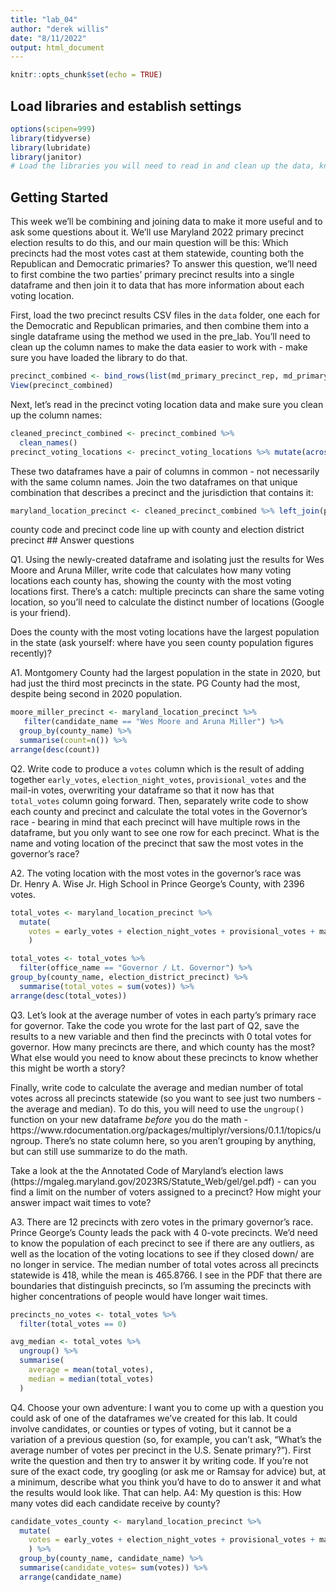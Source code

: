 ```yaml
---
title: "lab_04"
author: "derek willis"
date: "8/11/2022"
output: html_document
---
```


```r
knitr::opts_chunk$set(echo = TRUE)
```

## Load libraries and establish settings
```r
options(scipen=999)
library(tidyverse)
library(lubridate)
library(janitor)
# Load the libraries you will need to read in and clean up the data, knowing that you can go back and add a library and re-run this block after you get a look at the dataframes.

```

## Getting Started

This week we'll be combining and joining data to make it more useful and to ask some questions about it. We'll use Maryland 2022 primary precinct election results to do this, and our main question will be this: Which precincts had the most votes cast at them statewide, counting both the Republican and Democratic primaries? To answer this question, we'll need to first combine the two parties' primary precinct results into a single dataframe and then join it to data that has more information about each voting location.

First, load the two precinct results CSV files in the `data` folder, one each for the Democratic and Republican primaries, and then combine them into a single dataframe using the method we used in the pre_lab. You'll need to clean up the column names to make the data easier to work with - make sure you have loaded the library to do that.

```r
precinct_combined <- bind_rows(list(md_primary_precinct_rep, md_primary_precinct_dem))
View(precinct_combined)
```

Next, let's read in the precinct voting location data and make sure you clean up the column names:

```r
cleaned_precinct_combined <- precinct_combined %>%
  clean_names()
precinct_voting_locations <- precinct_voting_locations %>% mutate(across(PRECINCT_CODE, as.numeric))
```

These two dataframes have a pair of columns in common - not necessarily with the same column names. Join the two dataframes on that unique combination that describes a precinct and the jurisdiction that contains it:

```r
maryland_location_precinct <- cleaned_precinct_combined %>% left_join(precinct_voting_locations, by=c("county"="COUNTY_CODE","election_district_precinct"="PRECINCT_CODE"))
```
county code and precinct code line up with county and election district precinct
## Answer questions

Q1. Using the newly-created dataframe and isolating just the results for Wes Moore and Aruna Miller, write code that calculates how many voting locations each county has, showing the county with the most voting locations first. There's a catch: multiple precincts can share the same voting location, so you'll need to calculate the distinct number of locations (Google is your friend).

Does the county with the most voting locations have the largest population in the state (ask yourself: where have you seen county population figures recently)?

A1. Montgomery County had the largest population in the state in 2020, but had just the third most precincts in the state. PG County had the most, despite being second in 2020 population.

```r
moore_miller_precinct <- maryland_location_precinct %>% 
   filter(candidate_name == "Wes Moore and Aruna Miller") %>% 
  group_by(county_name) %>% 
  summarise(count=n()) %>% 
arrange(desc(count))
```

Q2. Write code to produce a `votes` column which is the result of adding together `early_votes`, `election_night_votes`, `provisional_votes` and the mail-in votes, overwriting your dataframe so that it now has that `total_votes` column going forward. Then, separately write code to show each county and precinct and calculate the total votes in the Governor's race - bearing in mind that each precinct will have multiple rows in the dataframe, but you only want to see one row for each precinct. What is the name and voting location of the precinct that saw the most votes in the governor's race? 

A2. The voting location with the most votes in the governor's race was Dr. Henry A. Wise Jr. High School in Prince George's County, with 2396 votes.

```r
total_votes <- maryland_location_precinct %>% 
  mutate(
    votes = early_votes + election_night_votes + provisional_votes + mail_in_ballot_1_votes + mail_in_ballot_2_votes
    )
```

```r
total_votes <- total_votes %>%
  filter(office_name == "Governor / Lt. Governor") %>% 
group_by(county_name, election_district_precinct) %>% 
  summarise(total_votes = sum(votes)) %>% 
arrange(desc(total_votes))
```

Q3. Let's look at the average number of votes in each party's primary race for governor. Take the code you wrote for the last part of Q2, save the results to a new variable and then find the precincts with 0 total votes for governor. How many precincts are there, and which county has the most? What else would you need to know about these precincts to know whether this might be worth a story?

Finally, write code to calculate the average and median number of total votes across all precincts statewide (so you want to see just two numbers - the average and median). To do this, you will need to use the `ungroup()` function on your new dataframe _before_ you do the math - https://www.rdocumentation.org/packages/multiplyr/versions/0.1.1/topics/ungroup. There's no state column here, so you aren't grouping by anything, but can still use summarize to do the math.

Take a look at the the Annotated Code of Maryland's election laws (https://mgaleg.maryland.gov/2023RS/Statute_Web/gel/gel.pdf) - can you find a limit on the number of voters assigned to a precinct? How might your answer impact wait times to vote?

A3. There are 12 precincts with zero votes in the primary governor's race. Prince George's County leads the pack with 4 0-vote precincts. We'd need to know the population of each precinct to see if there are any outliers, as well as the location of the voting locations to see if they closed down/ are no longer in service. The median number of total votes across all precincts statewide is 418, while the mean is 465.8766. I see in the PDF that there are boundaries that distinguish precincts, so I'm assuming the precincts with higher concentrations of people would have longer wait times.

```r
precincts_no_votes <- total_votes %>%
  filter(total_votes == 0)
```

```r
avg_median <- total_votes %>% 
  ungroup() %>% 
  summarise(
    average = mean(total_votes),
    median = median(total_votes)
  )
```

Q4. Choose your own adventure: I want you to come up with a question you could ask of one of the dataframes we've created for this lab. It could involve candidates, or counties or types of voting, but it cannot be a variation of a previous question (so, for example, you can't ask, "What's the average number of votes per precinct in the U.S. Senate primary?"). First write the question and then try to answer it by writing code. If you're not sure of the exact code, try googling (or ask me or Ramsay for advice) but, at a minimum, describe what you think you'd have to do to answer it and what the results would look like. That can help.
A4: My question is this: How many votes did each candidate receive by county?
```r
candidate_votes_county <- maryland_location_precinct %>% 
  mutate(
    votes = early_votes + election_night_votes + provisional_votes + mail_in_ballot_1_votes + mail_in_ballot_2_votes
    ) %>%
  group_by(county_name, candidate_name) %>%
  summarise(candidate_votes= sum(votes)) %>%
  arrange(candidate_name)
```
